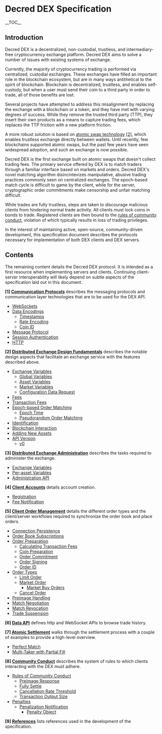 =Decred DEX Specification=

__TOC__

==Introduction==

Decred DEX is a decentralized, non-custodial, trustless, and intermediary-free
cryptocurrency exchange platform. Decred DEX aims to solve a number of issues
with existing systems of exchange.

Currently, the majority of cryptocurrency trading is performed via centralized,
custodial exchanges.
These exchanges have filled an important role in the blockchain ecosystem, but
are in many ways antithetical to the spirit of blockchain.
Blockchain is decentralized, trustless, and enables self-custody, but when a
user must send their coin to a third party in order to trade, all of those
benefits are lost.

Several projects have attempted to address this misalignment by
replacing the exchange with a blockchain or a token, and they have met with
varying degrees of success.
While they remove the trusted third party (TTP), they insert their own products
as a means to capture trading fees, which replaces the TTP friction with a
new platform friction.

A more robust solution is based on [https://github.com/decred/atomicswap atomic swap technology]
[[references.mediawiki|<nowiki>[2]</nowiki>]],
which enables trustless exchange directly between wallets.
Until recently, few blockchains supported atomic swaps, but the past few years
have seen widespread adoption, and such an exchange is now possible.

Decred DEX is the first exchange built on atomic swaps that doesn't collect
trading fees. The primary service offered by DEX is to match traders through a
familiar interface based on markets and orders. Decred DEX's novel matching
algorithm disincintevizes manipulative, abusive trading practices commonly seen
on centralized exchanges. The epoch-based match cycle is difficult to game by
the client, while for the server, cryptographic order commitments make
censorship and unfair matching difficult.

While trades are fully trustless, steps are taken to discourage malicious
clients from hindering normal trade activity.
All clients must lock coins in bonds to trade.
Registered clients are then bound to the
[[community.mediawiki|rules of community conduct]], violation of which typically
results in loss of trading privileges.

In the interest of maintaining active, open-source, community-driven
development, this specification document describes the protocols necessary for
implementation of both DEX clients and DEX servers.

==Contents==

The remaining content details the Decred DEX protocol.
It is intended as a first resource when implementing servers and clients.
Continuing client-server interoperability will likely depend on subtle aspects
of the specification laid out in this document.

'''<nowiki>[1]</nowiki> [[comm.mediawiki|Communication Protocols]]''' describes the
messaging protocols and communication layer technologies that are to be used
for the DEX API.

* [[comm.mediawiki#websockets|WebSockets]]
* [[comm.mediawiki/#encoding|Data Encodings]]
** [[comm.mediawiki/#timestamps|Timestamps]]
** [[comm.mediawiki/#rate-encoding|Rate Encoding]]
** [[comm.mediawiki/#coin-id|Coin ID]]
* [[comm.mediawiki/#message-protocol|Message Protocol]]
* [[comm.mediawiki/#session-authentication|Session Authentication]]
* [[comm.mediawiki/#http|HTTP]]

'''<nowiki>[2]</nowiki> [[fundamentals.mediawiki|Distributed Exchange Design Fundamentals]]'''
describes the notable design aspects that facilitate an exchange service with
the features described above.

* [[fundamentals.mediawiki/#exchange-variables|Exchange Variables]]
** [[fundamentals.mediawiki/#global-variables|Global Variables]]
** [[fundamentals.mediawiki/#asset-variables|Asset Variables]]
** [[fundamentals.mediawiki/#market-variables|Market Variables]]
** [[fundamentals.mediawiki/#configuration-data-request|Configuration Data Request]]
* [[fundamentals.mediawiki/#fees|Fees]]
* [[fundamentals.mediawiki/#transaction-fees|Transaction Fees]]
* [[fundamentals.mediawiki/#epochbased-order-matching|Epoch-based Order Matching]]
** [[fundamentals.mediawiki/#epoch-time|Epoch Time]]
** [[fundamentals.mediawiki/#pseudorandom-order-matching|Pseudorandom Order Matching]]
* [[fundamentals.mediawiki/#identities-based-on-public-key-infrastructure-pki-key-pairs|Identification]]
* [[fundamentals.mediawiki/#blockchain-interaction|Blockchain Interaction]]
* [[fundamentals.mediawiki/#adding-new-assets|Adding New Assets]]
* [[fundamentals.mediawiki/#api-version|API Version]]
** [[fundamentals.mediawiki/#v0|v0]]

'''<nowiki>[3]</nowiki> [[admin.mediawiki|Distributed Exchange Administration]]''' describes
the tasks required to administer the exchange.

* [[admin.mediawiki/#exchange-variables|Exchange Variables]]
* [[admin.mediawiki/#per-asset-variables|Per-asset Variables]]
* [[admin.mediawiki/#administration-api|Administration API]]

'''<nowiki>[4]</nowiki> [[accounts.mediawiki|Client Accounts]]''' details account creation.

* [[accounts.mediawiki/#step-1-registration|Registration]]
* [[accounts.mediawiki/#step-2-fee-notification|Fee Notification]]

'''<nowiki>[5]</nowiki> [[orders.mediawiki|Client Order Management]]''' details the different
order types and the client/server workflows required to synchronize the order
book and place orders.

* [[orders.mediawiki/#connection-persistence|Connection Persistence]]
* [[orders.mediawiki/#order-book-subscriptions|Order Book Subscriptions]]
* [[orders.mediawiki/#order-preparation|Order Preparation]]
** [[orders.mediawiki/#calculating-transaction-fees|Calculating Transaction Fees]]
** [[orders.mediawiki/#coin-preparation|Coin Preparation]]
** [[orders.mediawiki/#order-commitment|Order Commitment]]
** [[orders.mediawiki/#order-signing|Order Signing]]
** [[orders.mediawiki/#order-id|Order ID]]
* [[orders.mediawiki/#order-types|Order Types]]
** [[orders.mediawiki/#limit-order|Limit Order]]
** [[orders.mediawiki/#market-order|Market Order]]
*** [[orders.mediawiki/#market-buy-orders|Market Buy Orders]]
** [[orders.mediawiki/#cancel-order|Cancel Order]]
* [[orders.mediawiki/#preimage-reveal|Preimage Handling]]
* [[orders.mediawiki/#match-negotiation|Match Negotiation]]
* [[orders.mediawiki/#match-revocation|Match Revocation]]
* [[orders.mediawiki/#trade-suspension|Trade Suspension]]

'''<nowiki>[6]</nowiki> [[api.mediawiki| Data API]]''' defines http and WebSocket APIs to browse
trade history.

'''<nowiki>[7]</nowiki> [[atomic.mediawiki|Atomic Settlement]]''' walks through the settlement
process with a couple of examples to provide a high-level overview.

* [[atomic.mediawiki/#case-a-perfect-match|Perfect Match]]
* [[atomic.mediawiki/#case-b-multi-taker-with-partial-fill|Multi-Taker with Partial Fill]]

'''<nowiki>[8]</nowiki> [[community.mediawiki|Community Conduct]]''' describes the system of rules
to which clients interacting with the DEX must adhere.

* [[community.mediawiki/#rules-of-community-conduct|Rules of Community Conduct]]
** [[community.mediawiki/#rule-1-clients-must-respond-to-all-preimage-requests|Preimage Response]]
** [[community.mediawiki/#rule-2-every-match-must-be-fully-settled|Fully Settle]]
** [[community.mediawiki/#rule-3-an-accounts-cancellation-rate-must-not-exceed-the-threshold|Cancellation Rate Threshold]]
** [[community.mediawiki/#rule-4-transaction-outputs-must-be-properly-sized|Transaction Output Size]]
* [[community.mediawiki/#penalties|Penalties]]
** [[community.mediawiki/#penalization-notification|Penalization Notification]]
*** [[community.mediawiki/#penalty-object|Penalty Object]]

'''<nowiki>[9]</nowiki> [[references.mediawiki|References]]''' lists references used in the development
of the specification.
